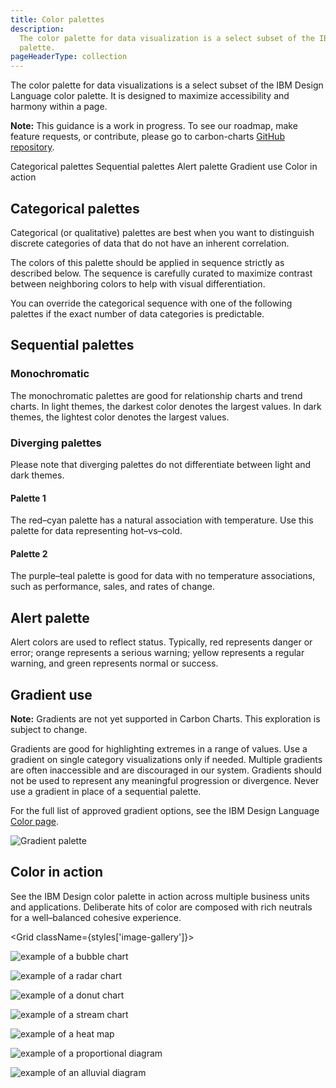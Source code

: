 ```yaml
---
title: Color palettes
description:
  The color palette for data visualization is a select subset of the IBM Design Language color
  palette.
pageHeaderType: collection
---
```




<PageDescription>

The color palette for data visualizations is a select subset of the IBM Design Language color
palette. It is designed to maximize accessibility and harmony within a page.

</PageDescription>

<InlineNotification>

**Note:** This guidance is a work in progress. To see our roadmap, make feature requests, or
contribute, please go to carbon-charts
[GitHub repository](https://github.com/carbon-design-system/carbon-charts).

</InlineNotification>

<AnchorLinks>

<AnchorLink>Categorical palettes</AnchorLink>
<AnchorLink>Sequential palettes</AnchorLink>
<AnchorLink>Alert palette</AnchorLink>
<AnchorLink>Gradient use</AnchorLink>
<AnchorLink>Color in action</AnchorLink>

</AnchorLinks>

## Categorical palettes

Categorical (or qualitative) palettes are best when you want to distinguish discrete categories of
data that do not have an inherent correlation.

The colors of this palette should be applied in sequence strictly as described below. The sequence
is carefully curated to maximize contrast between neighboring colors to help with visual
differentiation.

<ColorPalette type="categorical" />

You can override the categorical sequence with one of the following palettes if the exact number of
data categories is predictable.

<ColorPalette type="grouped" />

## Sequential palettes

### Monochromatic

The monochromatic palettes are good for relationship charts and trend charts. In light themes, the
darkest color denotes the largest values. In dark themes, the lightest color denotes the largest
values.

<ColorPalette type="sequential" isMono />

### Diverging palettes

Please note that diverging palettes do not differentiate between light and dark themes.

#### Palette 1

The red–cyan palette has a natural association with temperature. Use this palette for data
representing hot–vs–cold.

#### Palette 2

The purple–teal palette is good for data with no temperature associations, such as performance,
sales, and rates of change.

<ColorPalette type="sequential" isDiverging />

## Alert palette

Alert colors are used to reflect status. Typically, red represents danger or error; orange
represents a serious warning; yellow represents a regular warning, and green represents normal or
success.

<ColorPalette twoColumn type="alert" />

## Gradient use

<InlineNotification>

**Note:** Gradients are not yet supported in Carbon Charts. This exploration is subject to change.

</InlineNotification>

Gradients are good for highlighting extremes in a range of values. Use a gradient on single category
visualizations only if needed. Multiple gradients are often inaccessible and are discouraged in our
system. Gradients should not be used to represent any meaningful progression or divergence. Never
use a gradient in place of a sequential palette.

For the full list of approved gradient options, see the IBM Design Language
[Color page](https://www.ibm.com/design/language/elements/color#gradients).

<Row>
<Column colLg={8} colMd={6} colSm={4}>

![Gradient palette](/data-visualization/color-palettes/gradient.png)

</Column>
</Row>

## Color in action

See the IBM Design color palette in action across multiple business units and applications.
Deliberate hits of color are composed with rich neutrals for a well–balanced cohesive experience.

<Grid className={styles['image-gallery']}>
<Column lg={6} md={4} sm={4}>

![example of a bubble chart](/data-visualization/color-palettes/color_gallery_1.png)

</Column>

<Column lg={6} md={4} sm={4}>

![example of a radar chart](/data-visualization/color-palettes/color_gallery_2.png)

</Column>

<Column lg={6} md={4} sm={4}>

![example of a donut chart](/data-visualization/color-palettes/color_gallery_3.png)

</Column>

<Column lg={6} md={4} sm={4}>

![example of a stream chart](/data-visualization/color-palettes/color_gallery_4.png)

</Column>

<Column lg={12} md={8} sm={4}>

![example of a heat map](/data-visualization/color-palettes/color_gallery_5.png)

</Column>

<Column lg={12} md={8} sm={4}>

![example of a proportional diagram](/data-visualization/color-palettes/color_gallery_6.png)

</Column>

<Column lg={12} md={8} sm={4}>

![example of an alluvial diagram](/data-visualization/color-palettes/color_gallery_7.png)

</Column>
</Grid>
